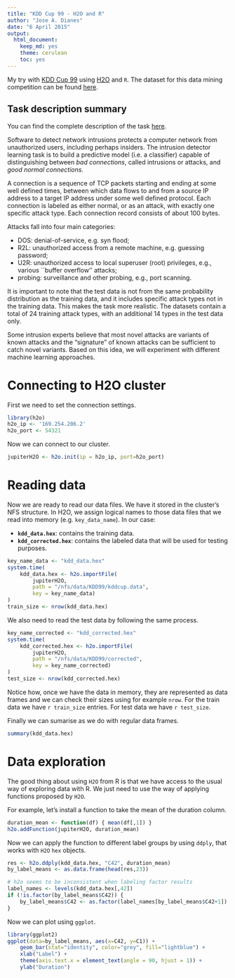 ```yaml
---
title: "KDD Cup 99 - H2O and R"
author: "Jose A. Dianes"
date: "6 April 2015"
output:
  html_document:
    keep_md: yes
    theme: cerulean
    toc: yes
---
```


My try with [KDD Cup 99](http://kdd.ics.uci.edu/databases/kddcup99/task.html) 
using [H2O](http://0xdata.com/) and `R`. The dataset for this data mining 
competition can be found 
[here](http://kdd.ics.uci.edu/databases/kddcup99/kddcup99.html).  

## Task description summary  

You can find the complete description of the task 
[here](http://kdd.ics.uci.edu/databases/kddcup99/task.html).  

Software to detect network intrusions protects a computer network from
unauthorized users, including perhaps insiders.  The intrusion detector learning
task is to build a predictive model (i.e. a classifier) capable of
distinguishing between *bad connections*, called intrusions or attacks, and
*good normal connections*.  

A connection is a sequence of TCP packets starting and ending at some well
defined times, between which data flows to and from a source IP address to a
target IP address under some well defined protocol.  Each connection is labeled
as either normal, or as an attack, with exactly one specific attack type.  Each
connection record consists of about 100 bytes.  

Attacks fall into four main categories:  

- DOS: denial-of-service, e.g. syn flood;  
- R2L: unauthorized access from a remote machine, e.g. guessing password;  
- U2R:  unauthorized access to local superuser (root) privileges, e.g., various
``buffer overflow'' attacks;  
- probing: surveillance and other probing, e.g., port scanning.  

It is important to note that the test data is not from the same probability
distribution as the training data, and it includes specific attack types not in
the training data. This makes the task more realistic. The datasets contain a
total of 24 training attack types, with an additional 14 types in the test data
only.   

Some intrusion experts believe that most novel attacks are variants of known
attacks and the "signature" of known attacks can be sufficient to catch novel
variants. Based on this idea, we will experiment with different machine learning
approaches.   

# Connecting to H2O cluster  

First we need to set the connection settings.  

```r
library(h2o)
h2o_ip <- '169.254.206.2'
h2o_port <- 54321
```

Now we can connect to our cluster.  

```r
jupiterH2O <- h2o.init(ip = h2o_ip, port=h2o_port)
```

# Reading data 

Now we are ready to read our data files. We have it stored in the 
cluster's NFS structure. In H2O, we assign logical names to those data files 
that we read into memory (e.g. `key_data_name`). In our case:  

- **`kdd_data.hex`**: contains the training data.  
- **`kdd_corrected.hex`**: contains the labeled data that will be used 
for testing purposes.  

```r
key_name_data <- "kdd_data.hex"
system.time(
    kdd_data.hex <- h2o.importFile(
        jupiterH2O, 
        path = "/nfs/data/KDD99/kddcup.data", 
        key = key_name_data)
)
train_size <- nrow(kdd_data.hex)
```

We also need to read the test data by following the same process.  

```r
key_name_corrected <- "kdd_corrected.hex"
system.time(
    kdd_corrected.hex <- h2o.importFile(
        jupiterH2O, 
        path = "/nfs/data/KDD99/corrected", 
        key = key_name_corrected)
)
test_size <- nrow(kdd_corrected.hex)
```

Notice how, once we have the data in memory, they are represented as data frames 
and we can check their sizes using for example `nrow`. For the train data we 
have `r train_size` entries. For test data we have `r test_size`.  

Finally we can sumarise as we do with regular data frames.  

```r
summary(kdd_data.hex)
```

# Data exploration  

The good thing about using `H2O` from R is that we have access to the usual way
of exploring data with R. We just need to use the way of applying functions 
proposed by `H2O`.  

For example, let's install a function to take the mean of the duration column.  

```r
duration_mean <- function(df) { mean(df[,1]) }
h2o.addFunction(jupiterH2O, duration_mean)
```

Now we can apply the function to different label groups by using `ddply`, that
works with `H2O` `hex` objects.    

```r
res <- h2o.ddply(kdd_data.hex, "C42", duration_mean)
by_label_means <- as.data.frame(head(res,23))

# h2o seems to be inconsistent when labeling factor results
label_names <- levels(kdd_data.hex[,42])
if (!is.factor(by_label_means$C42)) {
    by_label_means$C42 <- as.factor(label_names[by_label_means$C42+1])
}
```

Now we can plot using `ggplot`.  

```r
library(ggplot2)
ggplot(data=by_label_means, aes(x=C42, y=C1)) +
    geom_bar(stat="identity", color="grey", fill="lightblue") +
    xlab("Label") +
    theme(axis.text.x = element_text(angle = 90, hjust = 1)) + 
    ylab("Duration")
```

